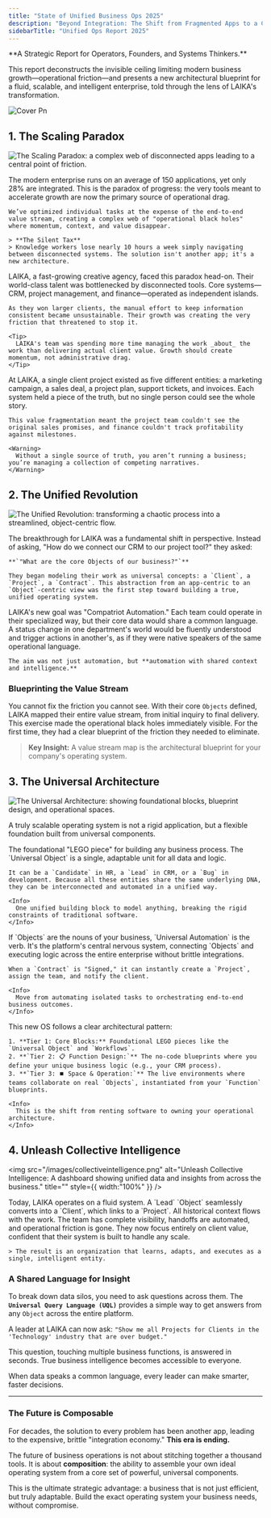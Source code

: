 ```yaml
---
title: "State of Unified Business Ops 2025"
description: "Beyond Integration: The Shift from Fragmented Apps to a Composable Operating System. A strategic report for operators, founders, and systems thinkers."
sidebarTitle: "Unified Ops Report 2025"
---
```


<Info>
  **A Strategic Report for Operators, Founders, and Systems Thinkers.**

  This report deconstructs the invisible ceiling limiting modern business growth—operational friction—and presents a new architectural blueprint for a fluid, scalable, and intelligent enterprise, told through the lens of LAIKA's transformation.
</Info>

![Cover Pn](/images/Cover.png)

## 1. The Scaling Paradox

![The Scaling Paradox: a complex web of disconnected apps leading to a central point of friction.](/images/thescalingparadox.png)

<AccordionGroup>
  <Accordion title="The App-Sprawl Ceiling: When Progress Creates Friction" icon="grid-2-plus">
    The modern enterprise runs on an average of 150 applications, yet only 28% are integrated. This is the paradox of progress: the very tools meant to accelerate growth are now the primary source of operational drag.

    We’ve optimized individual tasks at the expense of the end-to-end value stream, creating a complex web of "operational black holes" where momentum, context, and value disappear.

    > **The Silent Tax**
    > Knowledge workers lose nearly 10 hours a week simply navigating between disconnected systems. The solution isn't another app; it's a new architecture.
  </Accordion>
  <Accordion title="Case Study: LAIKA's Tipping Point" icon="building">
    LAIKA, a fast-growing creative agency, faced this paradox head-on. Their world-class talent was bottlenecked by disconnected tools. Core systems—CRM, project management, and finance—operated as independent islands.

    As they won larger clients, the manual effort to keep information consistent became unsustainable. Their growth was creating the very friction that threatened to stop it.

    <Tip>
      LAIKA's team was spending more time managing the work _about_ the work than delivering actual client value. Growth should create momentum, not administrative drag.
    </Tip>
  </Accordion>
  <Accordion title="The Symptom: One Customer, Five Competing Truths" icon="diagram-project">
    At LAIKA, a single client project existed as five different entities: a marketing campaign, a sales deal, a project plan, support tickets, and invoices. Each system held a piece of the truth, but no single person could see the whole story.

    This value fragmentation meant the project team couldn't see the original sales promises, and finance couldn't track profitability against milestones.

    <Warning>
      Without a single source of truth, you aren’t running a business; you’re managing a collection of competing narratives.
    </Warning>
  </Accordion>
</AccordionGroup>

## 2. The Unified Revolution

![The Unified Revolution: transforming a chaotic process into a streamlined, object-centric flow.](/images/theunifiedrevolution.png)

<CardGroup cols={2}>
  <Card title="The Mental Shift: From Apps to Objects" icon="brain-circuit">
    The breakthrough for LAIKA was a fundamental shift in perspective. Instead of asking, "How do we connect our CRM to our project tool?" they asked:

    **`"What are the core Objects of our business?"`**

    They began modeling their work as universal concepts: a `Client`, a `Project`, a `Contract`. This abstraction from an app-centric to an `Object`-centric view was the first step toward building a true, unified operating system.
  </Card>
  <Card title="The New Goal: 'Compatriot' Automation" icon="wand-magic-sparkles">
    LAIKA's new goal was "Compatriot Automation." Each team could operate in their specialized way, but their core data would share a common language. A status change in one department's world would be fluently understood and trigger actions in another's, as if they were native speakers of the same operational language.

    The aim was not just automation, but **automation with shared context and intelligence.**
  </Card>
</CardGroup>

### Blueprinting the Value Stream

You cannot fix the friction you cannot see. With their core `Objects` defined, LAIKA mapped their entire value stream, from initial inquiry to final delivery. This exercise made the operational black holes immediately visible. For the first time, they had a clear blueprint of the friction they needed to eliminate.

> **Key Insight:** A value stream map is the architectural blueprint for your company's operating system.

## 3. The Universal Architecture

![The Universal Architecture: showing foundational blocks, blueprint design, and operational spaces.](/images/Theuniversalarchitecture.png)

A truly scalable operating system is not a rigid application, but a flexible foundation built from universal components.

<Tabs>
  <Tab title="Principle 1: Universal Object">
    The foundational "LEGO piece" for building any business process. The `Universal Object` is a single, adaptable unit for all data and logic.

    It can be a `Candidate` in HR, a `Lead` in CRM, or a `Bug` in development. Because all these entities share the same underlying DNA, they can be interconnected and automated in a unified way.

    <Info>
      One unified building block to model anything, breaking the rigid constraints of traditional software.
    </Info>
  </Tab>
  <Tab title="Principle 2: Universal Automation">
    If `Objects` are the nouns of your business, `Universal Automation` is the verb. It's the platform's central nervous system, connecting `Objects` and executing logic across the entire enterprise without brittle integrations.

    When a `Contract` is "Signed," it can instantly create a `Project`, assign the team, and notify the client.

    <Info>
      Move from automating isolated tasks to orchestrating end-to-end business outcomes.
    </Info>
  </Tab>
  <Tab title="The 3-Tier Architecture">
    This new OS follows a clear architectural pattern:

    1. **Tier 1: Core Blocks:** Foundational LEGO pieces like the `Universal Object` and `Workflows`.
    2. **`Tier 2: 📋 Function Design:`** The no-code blueprints where you define your unique business logic (e.g., your CRM process).
    3. **`Tier 3: ⏹️ Space & Operation:`** The live environments where teams collaborate on real `Objects`, instantiated from your `Function` blueprints.

    <Info>
      This is the shift from renting software to owning your operational architecture.
    </Info>
  </Tab>
</Tabs>

## 4. Unleash Collective Intelligence

<img
  src="/images/collectiveintelligence.png"
  alt="Unleash Collective Intelligence: A dashboard showing unified data and insights from across the business."
  title=""
  style={{ width:"100%" }}
/>

<CardGroup cols={1}>
  <Card title="LAIKA's New Reality: A Fluid System" icon="wind">
    Today, LAIKA operates on a fluid system. A `Lead` `Object` seamlessly converts into a `Client`, which links to a `Project`. All historical context flows with the work. The team has complete visibility, handoffs are automated, and operational friction is gone. They now focus entirely on client value, confident that their system is built to handle any scale.

    > The result is an organization that learns, adapts, and executes as a single, intelligent entity.
  </Card>
</CardGroup>

### A Shared Language for Insight

To break down data silos, you need to ask questions across them. The **`Universal Query Language (UQL)`** provides a simple way to get answers from any `Object` across the entire platform.

A leader at LAIKA can now ask:
`"Show me all Projects for Clients in the 'Technology' industry that are over budget."`

This question, touching multiple business functions, is answered in seconds. True business intelligence becomes accessible to everyone.

<Tip>
  When data speaks a common language, every leader can make smarter, faster decisions.
</Tip>

---

### The Future is Composable

For decades, the solution to every problem has been another app, leading to the expensive, brittle "integration economy." **This era is ending.**

The future of business operations is not about stitching together a thousand tools. It is about **composition**: the ability to assemble your own ideal operating system from a core set of powerful, universal components.

<Card title="Stop Integrating. Start Composing." icon="puzzle-piece" href="https://www.luklak.com">
  This is the ultimate strategic advantage: a business that is not just efficient, but truly adaptable. Build the exact operating system your business needs, without compromise.
</Card>